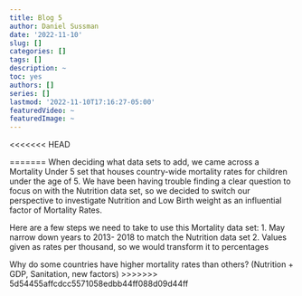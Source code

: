 ```yaml
---
title: Blog 5
author: Daniel Sussman
date: '2022-11-10'
slug: []
categories: []
tags: []
description: ~
toc: yes
authors: []
series: []
lastmod: '2022-11-10T17:16:27-05:00'
featuredVideo: ~
featuredImage: ~
---
```

<<<<<<< HEAD

=======
When deciding what data sets to add, we came across a Mortality Under 5 set that houses country-wide mortality rates for children under the age of 5. We have been having trouble finding a clear question to focus on with the Nutrition data set, so we decided to switch our perspective to investigate Nutrition and Low Birth weight as an influential factor of Mortality Rates. 

Here are a few steps we need to take to use this Mortality data set: 
  1. May narrow down years to 2013- 2018 to match the Nutrition data set
  2. Values given as rates per thousand, so we would transform it to percentages 

 





Why do some countries have higher mortality rates than others? (Nutrition + GDP, Sanitation,  new factors)
>>>>>>> 5d54455affcdcc5571058edbb44ff088d09d44ff
